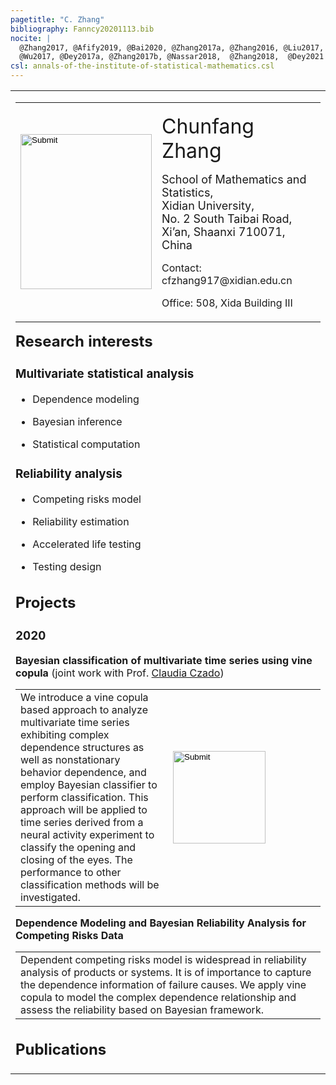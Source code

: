 ```yaml
---
pagetitle: "C. Zhang"   
bibliography: Fanncy20201113.bib
nocite: |
  @Zhang2017, @Afify2019, @Bai2020, @Zhang2017a, @Zhang2016, @Liu2017, @Dey2017, @Zhang2016a, 
  @Wu2017, @Dey2017a, @Zhang2017b, @Nassar2018,  @Zhang2018,  @Dey2021
csl: annals-of-the-institute-of-statistical-mathematics.csl
---
```


<table>
    <tbody>
    <tr>
      <td>
        <table width="100%" align="left" border="0" cellspacing="0" cellpadding="1" style="table-layout:fixed;">
          <colgroup>
            <col span="1" style="width: 30%;">
            <col span="1" style="width: 70%;">
          </colgroup>
        <tr>
            <td > <input type="image" src="images/Florence1.jpg" alt="Submit" width="210" height="248"> </td>
            <td> 
               <p align=left> <font size=6> Chunfang Zhang</font> </p>
               <p align=left> <font size=4> School of Mathematics and Statistics, <br>
                      Xidian University, <br> 
                      No. 2 South Taibai Road,  <br>  Xi’an, Shaanxi 710071, China </font> </a> </p>
               <p align=left>Contact: cfzhang917@xidian.edu.cn </p>
               <p align=left>Office: 508, Xida Building III </p>
            </td>
        </tr>
        </td>
      </tr>  
    </tbody>
</table>

## Research interests {.tabset} 

### Multivariate statistical analysis

- Dependence modeling

- Bayesian inference

- Statistical computation

### Reliability analysis

- Competing risks model

- Reliability estimation

- Accelerated life testing

- Testing design


## Projects  {.tabset} 

### 2020

**Bayesian classification of multivariate time series using vine copula** (joint work with Prof. [Claudia Czado](https://www.groups.ma.tum.de/statistics/personen/claudia-czado/))

---------------------------------------------------------------------- --------------------------------------------------------------------
We introduce a vine copula based approach to                           <input type="image" src="images/Figure-png-small2.png" alt="Submit" width="148" height="148">
analyze multivariate time series exhibiting complex dependence
structures as well as nonstationary behavior dependence, and employ 
Bayesian classifier to perform classification. 
This approach will be applied to time
series derived from  a neural activity experiment to 
classify the opening and closing of the eyes. The performance 
to other classification methods will be investigated.  

---------------------------------------------------------------------- --------------------------------------------------------------------

**Dependence Modeling and Bayesian Reliability Analysis for Competing Risks Data**

-------------------------------------------------------------------------------------------------------------------------------------------
Dependent competing risks model is widespread in reliability analysis  
of products or systems. It is of importance to capture the dependence information of failure causes.
We apply vine copula to model the complex dependence relationship and assess the reliability based on Bayesian framework.

-------------------------------------------------------------------------------------------------------------------------------------------


## Publications
